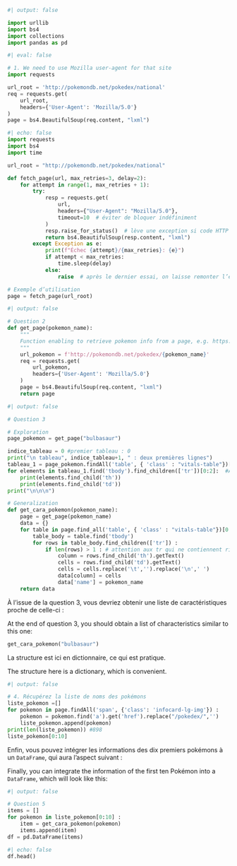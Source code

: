 ```python
#| output: false

import urllib
import bs4
import collections
import pandas as pd
```

```python
#| eval: false

# 1. We need to use Mozilla user-agent for that site
import requests

url_root = 'http://pokemondb.net/pokedex/national'
req = requests.get(
    url_root,
    headers={'User-Agent': 'Mozilla/5.0'}
)
page = bs4.BeautifulSoup(req.content, "lxml")
```


```python
#| echo: false
import requests
import bs4
import time

url_root = "http://pokemondb.net/pokedex/national"

def fetch_page(url, max_retries=3, delay=2):
    for attempt in range(1, max_retries + 1):
        try:
            resp = requests.get(
                url,
                headers={"User-Agent": "Mozilla/5.0"},
                timeout=10  # éviter de bloquer indéfiniment
            )
            resp.raise_for_status()  # lève une exception si code HTTP pas 200
            return bs4.BeautifulSoup(resp.content, "lxml")
        except Exception as e:
            print(f"Échec {attempt}/{max_retries}: {e}")
            if attempt < max_retries:
                time.sleep(delay)
            else:
                raise  # après le dernier essai, on laisse remonter l’erreur

# Exemple d’utilisation
page = fetch_page(url_root)
```

```python
#| output: false

# Question 2
def get_page(pokemon_name):
    """
    Function enabling to retrieve pokemon info from a page, e.g. https://pokemondb.net/pokedex/bulbasaur
    """
    url_pokemon = f'http://pokemondb.net/pokedex/{pokemon_name}'
    req = requests.get(
        url_pokemon,
        headers={'User-Agent': 'Mozilla/5.0'}
    )
    page = bs4.BeautifulSoup(req.content, "lxml")
    return page
```

```python
#| output: false

# Question 3 

# Exploration
page_pokemon = get_page("bulbasaur")

indice_tableau = 0 #premier tableau : 0
print("\n tableau", indice_tableau+1, " : deux premières lignes")
tableau_1 = page_pokemon.findAll('table', { 'class' : "vitals-table"})[indice_tableau] 
for elements in tableau_1.find('tbody').find_children(['tr'])[0:2]:  #Afficher les 2 éléments du tableau
    print(elements.find_child('th'))
    print(elements.find_child('td'))
print("\n\n\n")

# Generalization
def get_cara_pokemon(pokemon_name):
    page = get_page(pokemon_name)
    data = {}
    for table in page.find_all('table', { 'class' : "vitals-table"})[0:4] :
        table_body = table.find('tbody')
        for rows in table_body.find_children(['tr']) :
            if len(rows) > 1 : # attention aux tr qui ne contiennent rien
                column = rows.find_child('th').getText()
                cells = rows.find_child('td').getText()
                cells = cells.replace('\t','').replace('\n',' ')
                data[column] = cells
                data['name'] = pokemon_name
    return data
```

::: {.content-visible when-profile="fr"}
À l'issue de la question 3,
vous devriez obtenir une liste de caractéristiques proche de celle-ci :
:::

::: {.content-visible when-profile="en"}
At the end of question 3,
you should obtain a list of characteristics similar to this one:
:::

```python
get_cara_pokemon("bulbasaur")
```

::: {.content-visible when-profile="fr"}
La structure est ici en dictionnaire, ce qui est pratique.
:::

::: {.content-visible when-profile="en"}
The structure here is a dictionary, which is convenient.
:::

```python
#| output: false

# 4. Récupérez la liste de noms des pokémons
liste_pokemon =[]
for pokemon in page.findAll('span', {'class': 'infocard-lg-img'}) :
    pokemon = pokemon.find('a').get('href').replace("/pokedex/",'')
    liste_pokemon.append(pokemon)
print(len(liste_pokemon)) #898
liste_pokemon[0:10]
```

::: {.content-visible when-profile="fr"}
Enfin, vous pouvez intégrer les informations 
des dix premiers pokémons à un
`DataFrame`, qui aura l'aspect suivant :
:::

::: {.content-visible when-profile="en"}
Finally, you can integrate the information 
of the first ten Pokémon into a
`DataFrame`, which will look like this:
:::

```python
#| output: false

# Question 5
items = []
for pokemon in liste_pokemon[0:10] :
    item = get_cara_pokemon(pokemon)
    items.append(item)
df = pd.DataFrame(items)
```

```python
#| echo: false
df.head()
```
